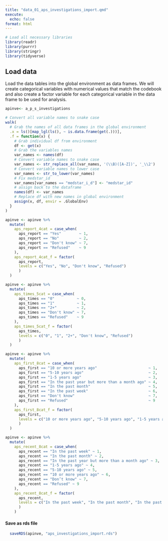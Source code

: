 ```yaml
---
title: "data_01_aps_investigations_import.qmd"
execute:
  echo: false
format: html
---
```



```r
# Load all necessary libraries
library(readr)
library(purrr)
library(stringr)
library(tidyverse)
```
## Load data

Load the data tables into the global environment as data frames. We will create categorical variables with numerical values that match the codebook and also create a factor variable for each categorical variable in the data frame to be used for analysis.

```r
apinve<- a_p_s_investigations
```

```r
# Convert all variable names to snake case
walk(
  # Grab the names of all data frames in the global environment
  .x = ls()[map_lgl(ls(), ~ is.data.frame(get(.)))],
  .f = function(x) {
    # Grab individual df from environment
    df <- get(x)
    # Grab the variables names
    var_names <- names(df)
    # Convert variable names to snake case
    var_names <- str_replace_all(var_names, '(\\B)([A-Z])', '_\\2')
    # Convert variable names to lower case
    var_names <- str_to_lower(var_names)
    # Fix medstar_id
    var_names[var_names == "medstar_i_d"] <- "medstar_id"
    # assign back to the dataframe
    names(df) <- var_names
    # Replace df with new names in global environment
    assign(x, df, envir = .GlobalEnv)
  }
)
```


```r
apinve <- apinve %>%
  mutate(
    aps_report_4cat = case_when(
      aps_report == "Yes"        ~ 1,
      aps_report == "No"         ~ 2,
      aps_report == "Don't know" ~ 7,
      aps_report == "Refused"    ~ 9
    ),
    aps_report_4cat_f = factor(
      aps_report,
      levels = c("Yes", "No", "Don't know", "Refused")
      )
  )
```

```r
apinve <- apinve %>%
  mutate(
    aps_times_5cat = case_when(
      aps_times == "0"          ~ 0,
      aps_times == "1"          ~ 1,
      aps_times == "2+"         ~ 2,
      aps_times == "Don't know" ~ 7,
      aps_times == "Refused"    ~ 9
    ),
    aps_times_5cat_f = factor(
      aps_times,
      levels = c("0", "1", "2+", "Don't know", "Refused")
      )
  )
```

```r
apinve <- apinve %>%
  mutate(
    aps_first_8cat = case_when(
      aps_first == "10 or more years ago"                       ~ 1,
      aps_first == "5-10 years ago"                             ~ 2,
      aps_first == "1-5 years ago"                              ~ 3,
      aps_first == "In the past year but more than a month ago" ~ 4,
      aps_first == "In the past month"                          ~ 5,
      aps_first == "In the past week"                           ~ 6,
      aps_first == "Don't know"                                 ~ 7,
      aps_first == "Refused"                                    ~ 9
    ),
    aps_first_8cat_f = factor(
      aps_first,
      levels = c("10 or more years ago", "5-10 years ago", "1-5 years ago", "In the past year but more than a month ago", "In the past month" , "In the past week", "Don't know", "Refused")
      )
  )
```

```r
apinve <- apinve %>%
  mutate(
    aps_recent_8cat = case_when(
      aps_recent == "In the past week" ~ 1,
      aps_recent == "In the past month" ~ 2,
      aps_recent == "In the past year but more than a month ago" ~ 3,
      aps_recent == "1-5 years ago" ~ 4,
      aps_recent == "5-10 years ago" ~ 5, 
      aps_recent == "10 or more years ago" ~ 6,
      aps_recent == "Don’t know" ~ 7,
      aps_recent == "Refused" ~ 9
    ),
    aps_recent_8cat_f = factor(
      aps_recent,
      levels = c("In the past week", "In the past month", "In the past year but more than a month ago", "1-5 years ago", "5-10 years ago", "10 or more years ago", "Don’t know", "Refused")
      )
    )
```

#### Save as rds file

```r
  saveRDS(apinve, "aps_investigations_import.rds")
```

